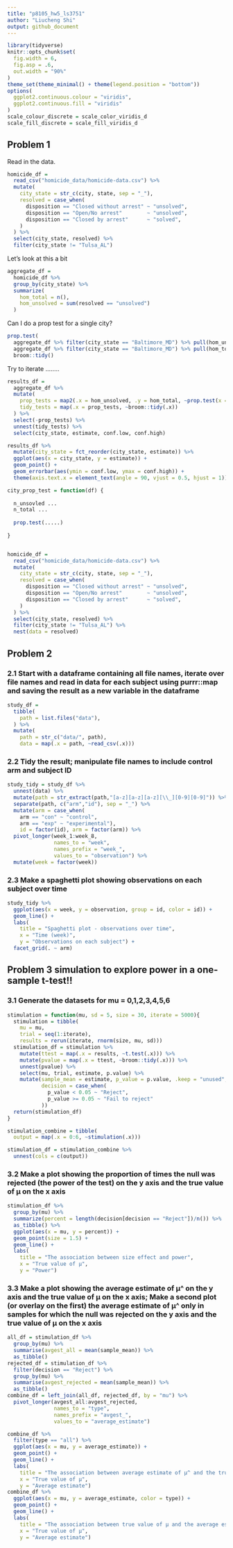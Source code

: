 ```yaml
---
title: "p8105_hw5_ls3751"
author: "Liucheng Shi"
output: github_document
---
```


```r
library(tidyverse)
knitr::opts_chunk$set(
  fig.width = 6,
  fig.asp = .6,
  out.width = "90%"
)
theme_set(theme_minimal() + theme(legend.position = "bottom"))
options(
  ggplot2.continuous.colour = "viridis",
  ggplot2.continuous.fill = "viridis"
)
scale_colour_discrete = scale_color_viridis_d
scale_fill_discrete = scale_fill_viridis_d
```


## Problem 1

Read in the data.

```r
homicide_df = 
  read_csv("homicide_data/homicide-data.csv") %>% 
  mutate(
    city_state = str_c(city, state, sep = "_"),
    resolved = case_when(
      disposition == "Closed without arrest" ~ "unsolved",
      disposition == "Open/No arrest"        ~ "unsolved",
      disposition == "Closed by arrest"      ~ "solved",
    )
  ) %>% 
  select(city_state, resolved) %>% 
  filter(city_state != "Tulsa_AL")
```


Let's look at this a bit

```r
aggregate_df = 
  homicide_df %>% 
  group_by(city_state) %>% 
  summarize(
    hom_total = n(),
    hom_unsolved = sum(resolved == "unsolved")
  )
```

Can I do a prop test for a single city?

```r
prop.test(
  aggregate_df %>% filter(city_state == "Baltimore_MD") %>% pull(hom_unsolved), 
  aggregate_df %>% filter(city_state == "Baltimore_MD") %>% pull(hom_total)) %>% 
  broom::tidy()
```

Try to iterate ........

```r
results_df = 
  aggregate_df %>% 
  mutate(
    prop_tests = map2(.x = hom_unsolved, .y = hom_total, ~prop.test(x = .x, n = .y)),
    tidy_tests = map(.x = prop_tests, ~broom::tidy(.x))
  ) %>% 
  select(-prop_tests) %>% 
  unnest(tidy_tests) %>% 
  select(city_state, estimate, conf.low, conf.high)
```



```r
results_df %>% 
  mutate(city_state = fct_reorder(city_state, estimate)) %>% 
  ggplot(aes(x = city_state, y = estimate)) +
  geom_point() + 
  geom_errorbar(aes(ymin = conf.low, ymax = conf.high)) + 
  theme(axis.text.x = element_text(angle = 90, vjust = 0.5, hjust = 1))
```



```r
city_prop_test = function(df) {
  
  n_unsovled ...
  n_total ... 
  
  prop.test(.....)
  
}


homicide_df = 
  read_csv("homicide_data/homicide-data.csv") %>% 
  mutate(
    city_state = str_c(city, state, sep = "_"),
    resolved = case_when(
      disposition == "Closed without arrest" ~ "unsolved",
      disposition == "Open/No arrest"        ~ "unsolved",
      disposition == "Closed by arrest"      ~ "solved",
    )
  ) %>% 
  select(city_state, resolved) %>% 
  filter(city_state != "Tulsa_AL") %>% 
  nest(data = resolved)
```





## Problem 2

### 2.1 Start with a dataframe containing all file names, iterate over file names and read in data for each subject using purrr::map and saving the result as a new variable in the dataframe

```r
study_df = 
  tibble(
    path = list.files("data"),
  ) %>% 
  mutate(
    path = str_c("data/", path),
    data = map(.x = path, ~read_csv(.x)))
```

### 2.2 Tidy the result; manipulate file names to include control arm and subject ID

```r
study_tidy = study_df %>% 
  unnest(data) %>% 
  mutate(path = str_extract(path,"[a-z][a-z][a-z][\\_][0-9][0-9]")) %>% 
  separate(path, c("arm","id"), sep = "_") %>% 
  mutate(arm = case_when(
    arm == "con" ~ "control",
    arm == "exp" ~ "experimental"),
    id = factor(id), arm = factor(arm)) %>% 
  pivot_longer(week_1:week_8,
               names_to = "week",
               names_prefix = "week_",
               values_to = "observation") %>% 
  mutate(week = factor(week))
```

### 2.3 Make a spaghetti plot showing observations on each subject over time

```r
study_tidy %>% 
  ggplot(aes(x = week, y = observation, group = id, color = id)) +
  geom_line() +
  labs(
    title = "Spaghetti plot - observations over time",
    x = "Time (week)",
    y = "Observations on each subject") +
  facet_grid(. ~ arm)
```


## Problem 3 simulation to explore power in a one-sample t-test!!


### 3.1 Generate the datasets for mu = 0,1,2,3,4,5,6

```r
stimulation = function(mu, sd = 5, size = 30, iterate = 5000){
  stimulation = tibble(
    mu = mu,
    trial = seq(1:iterate),
    results = rerun(iterate, rnorm(size, mu, sd)))
  stimulation_df = stimulation %>%
    mutate(ttest = map(.x = results, ~t.test(.x))) %>% 
    mutate(pvalue = map(.x = ttest, ~broom::tidy(.x))) %>% 
    unnest(pvalue) %>% 
    select(mu, trial, estimate, p.value) %>%
    mutate(sample_mean = estimate, p_value = p.value, .keep = "unused",
           decision = case_when(
             p_value < 0.05 ~ "Reject",
             p_value >= 0.05 ~ "Fail to reject"
           ))
  return(stimulation_df)
}

stimulation_combine = tibble(
  output = map(.x = 0:6, ~stimulation(.x)))

stimulation_df = stimulation_combine %>% 
  unnest(cols = c(output))
```

### 3.2 Make a plot showing the proportion of times the null was rejected (the power of the test) on the y axis and the true value of μ on the x axis

```r
stimulation_df %>% 
  group_by(mu) %>% 
  summarize(percent = length(decision[decision == "Reject"])/n()) %>% 
  as_tibble() %>% 
  ggplot(aes(x = mu, y = percent)) +
  geom_point(size = 1.5) +
  geom_line() +
  labs(
    title = "The association between size effect and power",
    x = "True value of μ",
    y = "Power") 
```



### 3.3 Make a plot showing the average estimate of μ^ on the y axis and the true value of μ on the x axis; Make a second plot (or overlay on the first) the average estimate of μ^ only in samples for which the null was rejected on the y axis and the true value of μ on the x axis

```r
all_df = stimulation_df %>% 
  group_by(mu) %>% 
  summarise(avgest_all = mean(sample_mean)) %>% 
  as_tibble()
rejected_df = stimulation_df %>% 
  filter(decision == "Reject") %>% 
  group_by(mu) %>% 
  summarise(avgest_rejected = mean(sample_mean)) %>% 
  as_tibble()
combine_df = left_join(all_df, rejected_df, by = "mu") %>% 
  pivot_longer(avgest_all:avgest_rejected,
               names_to = "type",
               names_prefix = "avgest_",
               values_to = "average_estimate")
```

```r
combine_df %>% 
  filter(type == "all") %>% 
  ggplot(aes(x = mu, y = average_estimate)) +
  geom_point() +
  geom_line() +
  labs(
    title = "The association between average estimate of μ^ and the true value of μ",
    x = "True value of μ",
    y = "Average estimate")
combine_df %>% 
  ggplot(aes(x = mu, y = average_estimate, color = type)) +
  geom_point() +
  geom_line() +
  labs(
    title = "The association between true value of μ and the average estimated μ^ in All and rejected samples",
    x = "True value of μ",
    y = "Average estimate")
```

